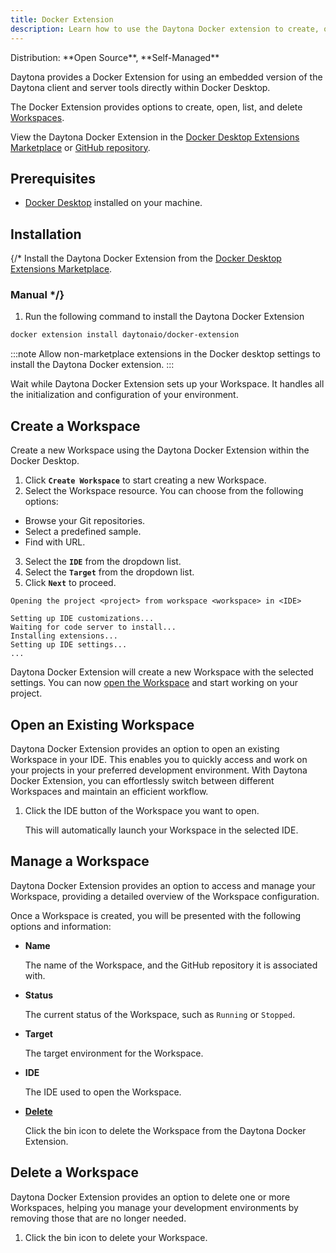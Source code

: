 ```yaml
---
title: Docker Extension
description: Learn how to use the Daytona Docker extension to create, open, list, and delete Workspaces.
---
```



<Label>
  Distribution: **Open Source**, **Self-Managed**
</Label>

Daytona provides a Docker Extension for using an embedded version of the Daytona client and server tools directly within Docker Desktop.

The Docker Extension provides options to create, open, list, and delete [Workspaces](/docs/usage/workspaces).

View the Daytona Docker Extension in the [Docker Desktop Extensions Marketplace](https://open.docker.com/extensions/marketplace?extensionId=daytonaio/docker-extension&tag=0.44.0) or [GitHub repository](https://open.docker.com/extensions/marketplace?extensionId=daytonaio/docker-extension&tag=0.44.0).

## Prerequisites

- [Docker Desktop](https://www.docker.com/products/docker-desktop) installed on your machine.

## Installation

{/* Install the Daytona Docker Extension from the [Docker Desktop Extensions Marketplace](https://open.docker.com/extensions/marketplace?extensionId=daytonaio/docker-extension&tag=0.44.0).

### Manual */}

1. Run the following command to install the Daytona Docker Extension

```sh
docker extension install daytonaio/docker-extension
```

:::note
Allow non-marketplace extensions in the Docker desktop settings to install the Daytona Docker extension.
:::

Wait while Daytona Docker Extension sets up your Workspace. It handles all the initialization and configuration of your environment.

## Create a Workspace

Create a new Workspace using the Daytona Docker Extension within the Docker Desktop.

1. Click **`Create Workspace`** to start creating a new Workspace.
2. Select the Workspace resource. You can choose from the following options:

- Browse your Git repositories.
- Select a predefined sample.
- Find with URL.

3. Select the **`IDE`** from the dropdown list.
4. Select the **`Target`** from the dropdown list.
5. Click **`Next`** to proceed.

```text
Opening the project <project> from workspace <workspace> in <IDE>

Setting up IDE customizations...
Waiting for code server to install...
Installing extensions...
Setting up IDE settings...
...
```

Daytona Docker Extension will create a new Workspace with the selected settings. You can now [open the Workspace](#open-an-existing-workspace) and start working on your project.

## Open an Existing Workspace

Daytona Docker Extension provides an option to open an existing Workspace in your IDE. This enables you to quickly access and work on your projects in your preferred development environment. With Daytona Docker Extension, you can effortlessly switch between different Workspaces and maintain an efficient workflow.

1. Click the IDE button of the Workspace you want to open.

    This will automatically launch your Workspace in the selected IDE.

## Manage a Workspace

Daytona Docker Extension provides an option to access and manage your Workspace, providing a detailed overview of the Workspace configuration.

Once a Workspace is created, you will be presented with the following options and information:

- **Name**

    The name of the Workspace, and the GitHub repository it is associated with.

- **Status**

    The current status of the Workspace, such as `Running` or `Stopped`.

- **Target**

    The target environment for the Workspace.

- **IDE**

    The IDE used to open the Workspace.

- [**Delete**](#delete-a-workspace)

    Click the bin icon to delete the Workspace from the Daytona Docker Extension.

## Delete a Workspace

Daytona Docker Extension provides an option to delete one or more Workspaces, helping you manage your development environments by removing those that are no longer needed.

1. Click the bin icon to delete your Workspace.
